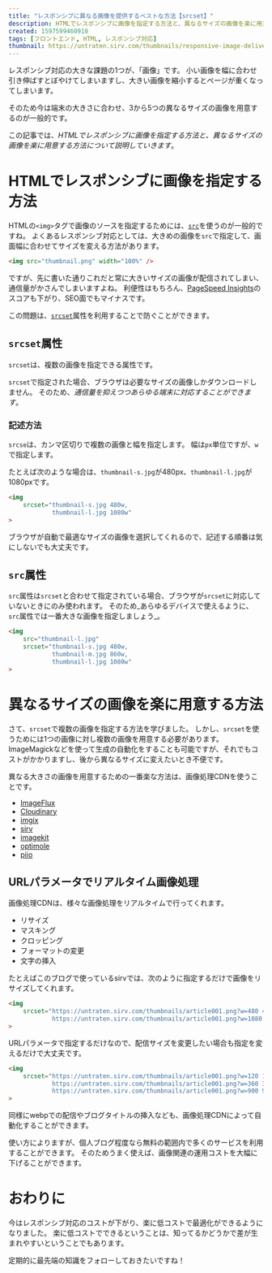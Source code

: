 ```yaml
---
title: "レスポンシブに異なる画像を提供するベストな方法【srcset】"
description: HTMLでレスポンシブに画像を指定する方法と、異なるサイズの画像を楽に用意する方法について説明していきます。
created: 1597599460910
tags: [フロントエンド, HTML, レスポンシブ対応]
thumbnail: https://untraten.sirv.com/thumbnails/responsive-image-delivery.png
---
```


レスポンシブ対応の大きな課題の1つが、「画像」です。
小い画像を幅に合わせ引き伸ばすとぼやけてしまいますし、大きい画像を縮小するとページが重くなってしまいます。

そのため今は端末の大きさに合わせ、3から5つの異なるサイズの画像を用意するのが一般的です。

この記事では、_HTMLでレスポンシブに画像を指定する方法と、異なるサイズの画像を楽に用意する方法について説明していきます_。

# HTMLでレスポンシブに画像を指定する方法

HTMLの`<img>`タグで画像のソースを指定するためには、[`src`](https://developer.mozilla.org/ja/docs/Web/HTML/Element/img#attr-src)を使うのが一般的ですね。
よくあるレスポンシブ対応としては、大きめの画像を`src`で指定して、画面幅に合わせてサイズを変える方法があります。

```html
<img src="thumbnail.png" width="100%" />
```

ですが、先に書いた通りこれだと常に大きいサイズの画像が配信されてしまい、通信量がかさんでしまいますよね。
利便性はもちろん、[PageSpeed Insights](https://developers.google.com/speed/pagespeed/insights/)のスコアも下がり、SEO面でもマイナスです。

この問題は、[`srcset`](https://developer.mozilla.org/ja/docs/Web/HTML/Element/img#attr-srcset)属性を利用することで防ぐことができます。

## `srcset`属性

`srcset`は、複数の画像を指定できる属性です。

`srcset`で指定された場合、ブラウザは必要なサイズの画像しかダウンロードしません。
そのため、_通信量を抑えつつあらゆる端末に対応することができます_。

### 記述方法

`srcse`は、カンマ区切りで複数の画像と幅を指定します。
幅は`px`単位ですが、`w`で指定します。

たとえば次のような場合は、`thumbnail-s.jpg`が480px、`thumbnail-l.jpg`が1080pxです。

```html
<img
    srcset="thumbnail-s.jpg 480w,
            thumbnail-l.jpg 1080w"
>
```

ブラウザが自動で最適なサイズの画像を選択してくれるので、記述する順番は気にしないでも大丈夫です。

## `src`属性

`src`属性は`srcset`と合わせて指定されている場合、ブラウザが`srcset`に対応していないときにのみ使われます。
そのため_あらゆるデバイスで使えるように、`src`属性では一番大きな画像を指定しましょう_。

```html
<img
    src="thumbnail-l.jpg"
    srcset="thumbnail-s.jpg 480w,
            thumbnail-m.jpg 860w,
            thumbnail-l.jpg 1080w"
>
```

# 異なるサイズの画像を楽に用意する方法

さて、`srcset`で複数の画像を指定する方法を学びました。
しかし、`srcset`を使うためには1つの画像に対し複数の画像を用意する必要があります。
ImageMagickなどを使って生成の自動化をすることも可能ですが、それでもコストがかかりますし、後から異なるサイズに変えたいとき不便です。

異なる大きさの画像を用意するための一番楽な方法は、画像処理CDNを使うことです。

- [ImageFlux](https://www.sakura.ad.jp/services/imageflux/)
- [Cloudinary](https://cloudinary.com/)
- [imgix](https://www.imgix.com/)
- [sirv](https://sirv.com/)
- [imagekit](https://imagekit.io/)
- [optimole](https://optimole.com/)
- [piio](https://piio.co/)

## URLパラメータでリアルタイム画像処理

画像処理CDNは、様々な画像処理をリアルタイムで行ってくれます。

- リサイズ
- マスキング
- クロッピング
- フォーマットの変更
- 文字の挿入

たとえばこのブログで使っているsirvでは、次のように指定するだけで画像をリサイズしてくれます。

```html
<img
    srcset="https://untraten.sirv.com/thumbnails/article001.png?w=480 480w,
            https://untraten.sirv.com/thumbnails/article001.png?w=1080 1080w"
>
```

URLパラメータで指定するだけなので、配信サイズを変更したい場合も指定を変えるだけで大丈夫です。

```html
<img
    srcset="https://untraten.sirv.com/thumbnails/article001.png?w=120 120w,
            https://untraten.sirv.com/thumbnails/article001.png?w=360 360w,
            https://untraten.sirv.com/thumbnails/article001.png?w=900 900w"
>
```

同様にwebpでの配信やブログタイトルの挿入なども、画像処理CDNによって自動化することができます。

使い方によりますが、個人ブログ程度なら無料の範囲内で多くのサービスを利用することができます。
そのためうまく使えば、画像関連の運用コストを大幅に下げることができます。

# おわりに

今はレスポンシブ対応のコストが下がり、楽に低コストで最適化ができるようになりました。
楽に低コストでできるということは、知ってるかどうかで差が生まれやすいということでもあります。

定期的に最先端の知識をフォローしておきたいですね！
